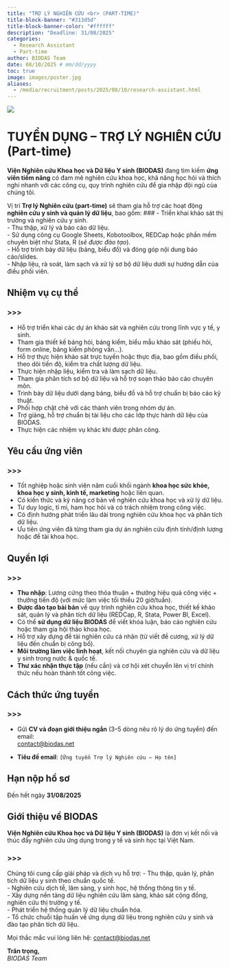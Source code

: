 ```yaml
---
title: "TRỢ LÝ NGHIÊN CỨU <br> (PART-TIME)"
title-block-banner: "#313d5d"
title-block-banner-color: "#ffffff"
description: "Deadline: 31/08/2025"
categories:
  - Research Assistant
  - Part-time
author: BIODAS Team
date: 08/10/2025 # mm/dd/yyyy
toc: true
image: images/poster.jpg
aliases: 
  - /media/recruitment/posts/2025/08/10/research-assistant.html
---
```


![](images/poster.jpg){fig-align="center" class="img-cover"}



# TUYỂN DỤNG – TRỢ LÝ NGHIÊN CỨU (Part-time)

**Viện Nghiên cứu Khoa học và Dữ liệu Y sinh (BIODAS)** đang tìm kiếm **ứng viên tiềm năng** có đam mê nghiên cứu khoa học, khả năng học hỏi và thích nghi nhanh với các công cụ, quy trình nghiên cứu để gia nhập đội ngũ của chúng tôi.  

Vị trí **Trợ lý Nghiên cứu (part-time)** sẽ tham gia hỗ trợ các hoạt động **nghiên cứu y sinh và quản lý dữ liệu**, bao gồm:
###
- Triển khai khảo sát thị trường và nghiên cứu y sinh.  
- Thu thập, xử lý và báo cáo dữ liệu.  
- Sử dụng công cụ Google Sheets, Kobotoolbox, REDCap hoặc phần mềm chuyên biệt như Stata, R (*sẽ được đào tạo*).  
- Hỗ trợ trình bày dữ liệu (bảng, biểu đồ) và đóng góp nội dung báo cáo/slides.  
- Nhập liệu, rà soát, làm sạch và xử lý sơ bộ dữ liệu dưới sự hướng dẫn của điều phối viên.  



## Nhiệm vụ cụ thể

::: callout-note
### >>>
- Hỗ trợ triển khai các dự án khảo sát và nghiên cứu trong lĩnh vực y tế, y sinh.  
- Tham gia thiết kế bảng hỏi, bảng kiểm, biểu mẫu khảo sát (phiếu hỏi, form online, bảng kiểm phỏng vấn…).  
- Hỗ trợ thực hiện khảo sát trực tuyến hoặc thực địa, bao gồm điều phối, theo dõi tiến độ, kiểm tra chất lượng dữ liệu.  
- Thực hiện nhập liệu, kiểm tra và làm sạch dữ liệu.  
- Tham gia phân tích sơ bộ dữ liệu và hỗ trợ soạn thảo báo cáo chuyên môn.  
- Trình bày dữ liệu dưới dạng bảng, biểu đồ và hỗ trợ chuẩn bị báo cáo kỹ thuật.  
- Phối hợp chặt chẽ với các thành viên trong nhóm dự án.  
- Trợ giảng, hỗ trợ chuẩn bị tài liệu cho các lớp thực hành dữ liệu của BIODAS.  
- Thực hiện các nhiệm vụ khác khi được phân công.  
:::



## Yêu cầu ứng viên

::: callout-note
### >>>
- Tốt nghiệp hoặc sinh viên năm cuối khối ngành **khoa học sức khỏe, khoa học y sinh, kinh tế, marketing** hoặc liên quan.  
- Có kiến thức và kỹ năng cơ bản về nghiên cứu khoa học và xử lý dữ liệu.  
- Tư duy logic, tỉ mỉ, ham học hỏi và có trách nhiệm trong công việc.  
- Có định hướng phát triển lâu dài trong nghiên cứu khoa học và phân tích dữ liệu.  
- Ưu tiên ứng viên đã từng tham gia dự án nghiên cứu định tính/định lượng hoặc đề tài khoa học.  
:::



## Quyền lợi

::: callout-note
### >>>
- **Thu nhập**: Lương cứng theo thỏa thuận + thưởng hiệu quả công việc + thưởng tiến độ (với mức làm việc tối thiểu 20 giờ/tuần).  
- **Được đào tạo bài bản** về quy trình nghiên cứu khoa học, thiết kế khảo sát, quản lý và phân tích dữ liệu (REDCap, R, Stata, Power BI, Excel).  
- Có thể **sử dụng dữ liệu BIODAS** để viết khóa luận, báo cáo nghiên cứu hoặc tham gia hội thảo khoa học.  
- Hỗ trợ xây dựng đề tài nghiên cứu cá nhân (từ viết đề cương, xử lý dữ liệu đến chuẩn bị công bố).  
- **Môi trường làm việc linh hoạt**, kết nối chuyên gia nghiên cứu và dữ liệu y sinh trong nước & quốc tế.  
- **Thư xác nhận thực tập** (nếu cần) và cơ hội xét chuyển lên vị trí chính thức nếu hoàn thành tốt công việc.  
:::



## Cách thức ứng tuyển

::: callout-tip
### >>>
- Gửi **CV và đoạn giới thiệu ngắn** (3–5 dòng nêu rõ lý do ứng tuyển) đến email:  
  [contact@biodas.net](mailto:contact@biodas.net)  

- **Tiêu đề email**: `[Ứng tuyển Trợ lý Nghiên cứu – Họ tên]`  
:::



## Hạn nộp hồ sơ
::: callout-important
Đến hết ngày **31/08/2025**
:::



## Giới thiệu về BIODAS
**Viện Nghiên cứu Khoa học và Dữ liệu Y sinh (BIODAS)** là đơn vị kết nối và thúc đẩy nghiên cứu ứng dụng trong y tế và sinh học tại Việt Nam.  

::: callout-note
### >>>
Chúng tôi cung cấp giải pháp và dịch vụ hỗ trợ:
- Thu thập, quản lý, phân tích dữ liệu y sinh theo chuẩn quốc tế.  
- Nghiên cứu dịch tễ, lâm sàng, y sinh học, hệ thống thông tin y tế.  
- Xây dựng nền tảng dữ liệu nghiên cứu lâm sàng, khảo sát cộng đồng, nghiên cứu thị trường y tế.  
- Phát triển hệ thống quản lý dữ liệu chuẩn hóa.  
- Tổ chức chuỗi tập huấn về ứng dụng dữ liệu trong nghiên cứu y sinh và đào tạo phân tích dữ liệu.  
:::

Mọi thắc mắc vui lòng liên hệ: [contact@biodas.net](mailto:contact@biodas.net)

**Trân trọng,**  
*BIODAS Team*
